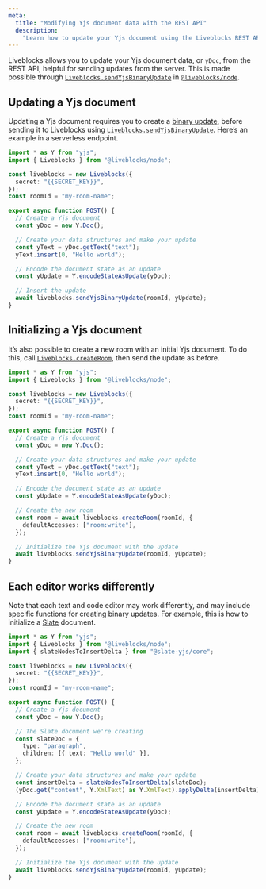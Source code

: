 ```yaml
---
meta:
  title: "Modifying Yjs document data with the REST API"
  description:
    "Learn how to update your Yjs document using the Liveblocks REST API"
---
```


Liveblocks allows you to update your Yjs document data, or `yDoc`, from the REST
API, helpful for sending updates from the server. This is made possible through
[`Liveblocks.sendYjsBinaryUpdate`](/docs/api-reference/liveblocks-node#put-rooms-roomId-ydoc)
in [`@liveblocks/node`](/docs/api-reference/liveblocks-node).

## Updating a Yjs document

Updating a Yjs document requires you to create a
[binary update](https://docs.yjs.dev/api/document-updates), before sending it to
Liveblocks using
[`Liveblocks.sendYjsBinaryUpdate`](/docs/api-reference/liveblocks-node#put-rooms-roomId-ydoc).
Here’s an example in a serverless endpoint.

```ts
import * as Y from "yjs";
import { Liveblocks } from "@liveblocks/node";

const liveblocks = new Liveblocks({
  secret: "{{SECRET_KEY}}",
});
const roomId = "my-room-name";

export async function POST() {
  // Create a Yjs document
  const yDoc = new Y.Doc();

  // Create your data structures and make your update
  const yText = yDoc.getText("text");
  yText.insert(0, "Hello world");

  // Encode the document state as an update
  const yUpdate = Y.encodeStateAsUpdate(yDoc);

  // Insert the update
  await liveblocks.sendYjsBinaryUpdate(roomId, yUpdate);
}
```

## Initializing a Yjs document

It’s also possible to create a new room with an initial Yjs document. To do
this, call
[`Liveblocks.createRoom`](/docs/api-reference/liveblocks-node#post-rooms), then
send the update as before.

```ts highlight="20-23"
import * as Y from "yjs";
import { Liveblocks } from "@liveblocks/node";

const liveblocks = new Liveblocks({
  secret: "{{SECRET_KEY}}",
});
const roomId = "my-room-name";

export async function POST() {
  // Create a Yjs document
  const yDoc = new Y.Doc();

  // Create your data structures and make your update
  const yText = yDoc.getText("text");
  yText.insert(0, "Hello world");

  // Encode the document state as an update
  const yUpdate = Y.encodeStateAsUpdate(yDoc);

  // Create the new room
  const room = await liveblocks.createRoom(roomId, {
    defaultAccesses: ["room:write"],
  });

  // Initialize the Yjs document with the update
  await liveblocks.sendYjsBinaryUpdate(roomId, yUpdate);
}
```

## Each editor works differently

Note that each text and code editor may work differently, and may include
specific functions for creating binary updates. For example, this is how to
initialize a [Slate](/docs/get-started/yjs-slate-react) document.

```ts highlight="3,14-18,20-22"
import * as Y from "yjs";
import { Liveblocks } from "@liveblocks/node";
import { slateNodesToInsertDelta } from "@slate-yjs/core";

const liveblocks = new Liveblocks({
  secret: "{{SECRET_KEY}}",
});
const roomId = "my-room-name";

export async function POST() {
  // Create a Yjs document
  const yDoc = new Y.Doc();

  // The Slate document we're creating
  const slateDoc = {
    type: "paragraph",
    children: [{ text: "Hello world" }],
  };

  // Create your data structures and make your update
  const insertDelta = slateNodesToInsertDelta(slateDoc);
  (yDoc.get("content", Y.XmlText) as Y.XmlText).applyDelta(insertDelta);

  // Encode the document state as an update
  const yUpdate = Y.encodeStateAsUpdate(yDoc);

  // Create the new room
  const room = await liveblocks.createRoom(roomId, {
    defaultAccesses: ["room:write"],
  });

  // Initialize the Yjs document with the update
  await liveblocks.sendYjsBinaryUpdate(roomId, yUpdate);
}
```
